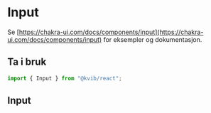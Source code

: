 
[//]: # '<Meta title="Komponenter/Input" />'

<Meta of={InputStories} />

# Input

Se [https://chakra-ui.com/docs/components/input](https://chakra-ui.com/docs/components/input) for eksempler og dokumentasjon.

## Ta i bruk

```jsx
import { Input } from "@kvib/react";
```

## Input

<Canvas of={InputStories.Input} />
<Controls of={InputStories.Input} />

